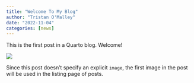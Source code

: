 ```yaml
---
title: "Welcome To My Blog"
author: "Tristan O'Malley"
date: "2022-11-04"
categories: [news]
---
```


This is the first post in a Quarto blog. Welcome!

![](thumbnail.jpg)

Since this post doesn't specify an explicit `image`, the first image in the post will be used in the listing page of posts.

